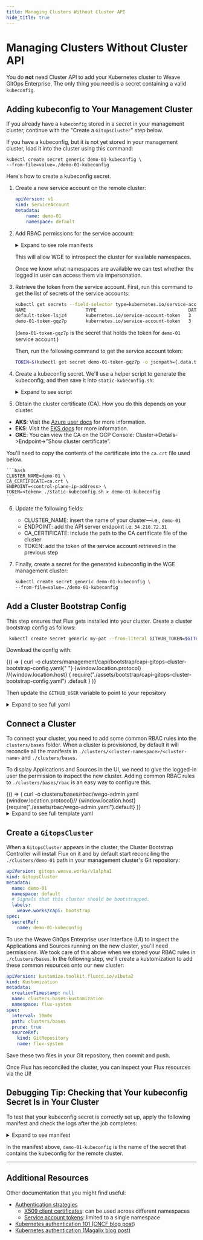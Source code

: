```yaml
---
title: Managing Clusters Without Cluster API
hide_title: true
---
```




# Managing Clusters Without Cluster API <TierLabel tiers="Enterprise" />

You do **not** need Cluster API to add your Kubernetes cluster to Weave GitOps Enterprise. The only thing you need is a secret containing a valid `kubeconfig`.


<TOCInline /> 

<Tabs groupId="have-a-secret" default>
<TabItem value="existing-kubeconfig-secret" label="Existing kubeconfig">

## Adding kubeconfig to Your Management Cluster

If you already have a `kubeconfig` stored in a secret in your management cluster, continue with the "Create a `GitopsCluster`" step below.

If you have a kubeconfig, but it is not yet stored in your management cluster, load it into the cluster using this command:

```
kubectl create secret generic demo-01-kubeconfig \
--from-file=value=./demo-01-kubeconfig
```

</TabItem>
<TabItem value="service-account-secret" label="How to create a kubeconfig for a ServiceAccount">

Here's how to create a kubeconfig secret.

1. Create a new service account on the remote cluster:

	```yaml
	apiVersion: v1
	kind: ServiceAccount
	metadata:
		name: demo-01
		namespace: default
	```

2. Add RBAC permissions for the service account:

	<details>
	<summary>Expand to see role manifests</summary>

	```yaml
	---
	apiVersion: rbac.authorization.k8s.io/v1
	kind: ClusterRoleBinding
	metadata:
		name: impersonate-user-groups
	subjects:
		- kind: ServiceAccount
			name: wgesa
			namespace: default
	roleRef:
		kind: ClusterRole
		name: user-groups-impersonator
		apiGroup: rbac.authorization.k8s.io
	---
	apiVersion: rbac.authorization.k8s.io/v1
	kind: ClusterRole
	metadata:
		name: user-groups-impersonator
	rules:
		- apiGroups: [""]
			resources: ["users", "groups"]
			verbs: ["impersonate"]
		- apiGroups: [""]
			resources: ["namespaces"]
			verbs: ["get", "list"]
	```

	</details>

	This will allow WGE to introspect the cluster for available namespaces.

	Once we know what namespaces are available we can test whether the logged in user can access them via impersonation.

3. Retrieve the token from the service account. First, run this command to get the list of secrets of the service accounts:

	```bash
	kubectl get secrets --field-selector type=kubernetes.io/service-account-token
	NAME                      TYPE                                  DATA   AGE
	default-token-lsjz4       kubernetes.io/service-account-token   3      13d
	demo-01-token-gqz7p       kubernetes.io/service-account-token   3      99m
	```

	(`demo-01-token-gqz7p` is the secret that holds the token for `demo-01` service account.)

	Then, run the following command to get the service account token:

	```bash
	TOKEN=$(kubectl get secret demo-01-token-gqz7p -o jsonpath={.data.token} | base64 -d)
	```

4. Create a kubeconfig secret. We'll use a helper script to generate the kubeconfig, and then save it into `static-kubeconfig.sh`:

	<details>
	<summary>Expand to see script</summary>

	```bash title="static-kubeconfig.sh"
	#!/bin/bash

	if [[ -z "$CLUSTER_NAME" ]]; then
			echo "Ensure CLUSTER_NAME has been set"
			exit 1
	fi

	if [[ -z "$CA_CERTIFICATE" ]]; then
			echo "Ensure CA_CERTIFICATE has been set to the path of the CA certificate"
			exit 1
	fi

	if [[ -z "$ENDPOINT" ]]; then
			echo "Ensure ENDPOINT has been set"
			exit 1
	fi

	if [[ -z "$TOKEN" ]]; then
			echo "Ensure TOKEN has been set"
			exit 1
	fi

	export CLUSTER_CA_CERTIFICATE=$(cat "$CA_CERTIFICATE" | base64)

	envsubst <<EOF
	apiVersion: v1
	kind: Config
	clusters:
	- name: $CLUSTER_NAME
		cluster:
			server: https://$ENDPOINT
			certificate-authority-data: $CLUSTER_CA_CERTIFICATE
	users:
	- name: $CLUSTER_NAME
		user:
			token: $TOKEN
	contexts:
	- name: $CLUSTER_NAME
		context:
			cluster: $CLUSTER_NAME
			user: $CLUSTER_NAME
	current-context: $CLUSTER_NAME

	EOF
	```

	</details>

5. Obtain the cluster certificate (CA). How you do this depends on your cluster.

- **AKS**: Visit the [Azure user docs](https://learn.microsoft.com/en-us/azure/aks/certificate-rotation) for more information.
- **EKS**: Visit the [EKS docs](https://docs.aws.amazon.com/eks/latest/userguide/cert-signing.html) for more information.
- **GKE**: You can view the CA on the GCP Console: Cluster->Details->Endpoint->”Show cluster certificate”.

You'll need to copy the contents of the certificate into the `ca.crt` file used below.

	```bash
	CLUSTER_NAME=demo-01 \
	CA_CERTIFICATE=ca.crt \
	ENDPOINT=<control-plane-ip-address> \
	TOKEN=<token> ./static-kubeconfig.sh > demo-01-kubeconfig
	```

6. Update the following fields:

	- CLUSTER_NAME: insert the name of your cluster—i.e., `demo-01`
	- ENDPOINT: add the API server endpoint i.e. `34.218.72.31`
	- CA_CERTIFICATE: include the path to the CA certificate file of the cluster
	- TOKEN: add the token of the service account retrieved in the previous step

7. Finally, create a secret for the generated kubeconfig in the WGE management cluster:

	```bash
	kubectl create secret generic demo-01-kubeconfig \
	--from-file=value=./demo-01-kubeconfig
	```

</TabItem>
</Tabs>

## Add a Cluster Bootstrap Config

This step ensures that Flux gets installed into your cluster. Create a cluster bootstrap config as follows:

```bash
 kubectl create secret generic my-pat --from-literal GITHUB_TOKEN=$GITHUB_TOKEN
```


Download the config with:

<BrowserOnly>
  {() => (
    <CodeBlock className="language-bash">
      curl -o
      clusters/management/capi/bootstrap/capi-gitops-cluster-bootstrap-config.yaml{" "}
      {window.location.protocol}
      //{window.location.host}
      {
        require("./assets/bootstrap/capi-gitops-cluster-bootstrap-config.yaml")
          .default
      }
    </CodeBlock>
  )}
</BrowserOnly>

Then update the `GITHUB_USER` variable to point to your repository

<details>
<summary>Expand to see full yaml</summary>

<CodeBlock
  title="clusters/management/capi/boostrap/capi-gitops-cluster-bootstrap-config.yaml"
  className="language-yaml"
>
  {CapiGitopsCDC}
</CodeBlock>

</details>

## Connect a Cluster

To connect your cluster, you need to add some common RBAC rules into the `clusters/bases` folder. When a cluster is provisioned, by default it will reconcile all the manifests in `./clusters/<cluster-namespace>/<cluster-name>` and `./clusters/bases`.

To display Applications and Sources in the UI, we need to give the logged-in user the permission to inspect the new cluster. Adding common RBAC rules to `./clusters/bases/rbac` is an easy way to configure this.


<BrowserOnly>
  {() => (
    <CodeBlock className="language-bash">
      curl -o clusters/bases/rbac/wego-admin.yaml {window.location.protocol}//
      {window.location.host}
      {require("./assets/rbac/wego-admin.yaml").default}
    </CodeBlock>
  )}
</BrowserOnly>

<details>
<summary>Expand to see full template yaml</summary>

<CodeBlock
  title="clusters/bases/rbac/wego-admin.yaml"
  className="language-yaml"
>
  {WegoAdmin}
</CodeBlock>

</details>

## Create a `GitopsCluster`

When a `GitopsCluster` appears in the cluster, the Cluster Bootstrap Controller will install Flux on it and by default start reconciling the `./clusters/demo-01` path in your management cluster's Git repository:

```yaml title="./clusters/management/clusters/demo-01.yaml"
apiVersion: gitops.weave.works/v1alpha1
kind: GitopsCluster
metadata:
  name: demo-01
  namespace: default
  # Signals that this cluster should be bootstrapped.
  labels:
    weave.works/capi: bootstrap
spec:
  secretRef:
    name: demo-01-kubeconfig
```

To use the Weave GitOps Enterprise user interface (UI) to inspect the Applications and Sources running on the new cluster, you'll need permissions. We took care of this above when we stored your RBAC rules in `./clusters/bases`. In the following step, we'll create a kustomization to add these common resources onto our new cluster:

```yaml title="./clusters/demo-01/clusters-bases-kustomization.yaml"
apiVersion: kustomize.toolkit.fluxcd.io/v1beta2
kind: Kustomization
metadata:
  creationTimestamp: null
  name: clusters-bases-kustomization
  namespace: flux-system
spec:
  interval: 10m0s
  path: clusters/bases
  prune: true
  sourceRef:
    kind: GitRepository
    name: flux-system
```

Save these two files in your Git repository, then commit and push.

Once Flux has reconciled the cluster, you can inspect your Flux resources via the UI!

## Debugging Tip: Checking that Your kubeconfig Secret Is in Your Cluster

To test that your kubeconfig secret is correctly set up, apply the following manifest and check the logs after the job completes:

<details>
<summary>Expand to see manifest</summary>

```yaml
---
apiVersion: batch/v1
kind: Job
metadata:
  name: kubectl
spec:
  ttlSecondsAfterFinished: 30
  template:
    spec:
      containers:
        - name: kubectl
          image: bitnami/kubectl
          args:
            [
              "get",
              "pods",
              "-n",
              "kube-system",
              "--kubeconfig",
              "/etc/kubeconfig/value",
            ]
          volumeMounts:
            - name: kubeconfig
              mountPath: "/etc/kubeconfig"
              readOnly: true
      restartPolicy: Never
      volumes:
        - name: kubeconfig
          secret:
            secretName: demo-01-kubeconfig
            optional: false
```

</details>

In the manifest above, `demo-01-kubeconfig` is the name of the secret that contains the kubeconfig for the remote cluster.

---

## Additional Resources

Other documentation that you might find useful:

- [Authentication strategies](https://kubernetes.io/docs/reference/access-authn-authz/authentication/#authentication-strategies)
  - [X509 client certificates](https://kubernetes.io/docs/reference/access-authn-authz/authentication/#x509-client-certs): can be used across different namespaces
  - [Service account tokens](https://kubernetes.io/docs/reference/access-authn-authz/authentication/#service-account-tokens): limited to a single namespace
- [Kubernetes authentication 101 (CNCF blog post)](https://www.cncf.io/blog/2020/07/31/kubernetes-rbac-101-authentication/)
- [Kubernetes authentication (Magalix blog post)](https://www.magalix.com/blog/kubernetes-authentication)
